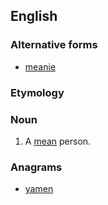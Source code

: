 ==English==

===Alternative forms===
* [[meanie]]

===Etymology===
{{suffix|en|mean|y}}

===Noun===
{{en-noun|meanies}}

# {{lb|en|informal}} A [[mean]] person.

===Anagrams===
* [[yamen#English|yamen]]